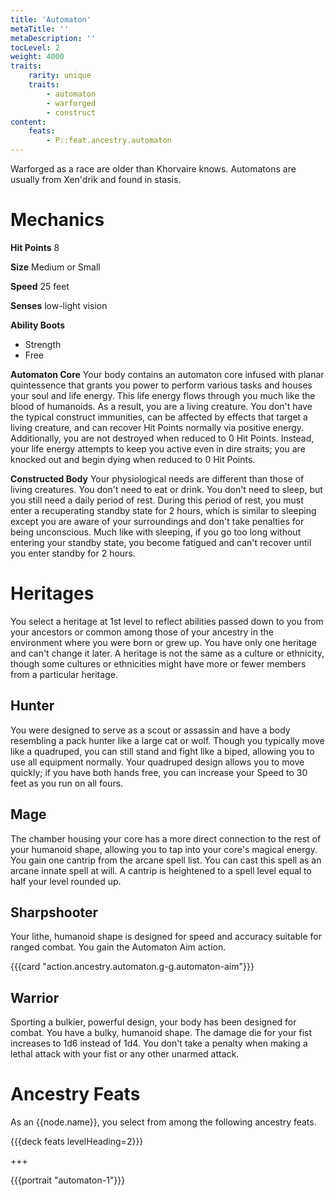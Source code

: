 ```yaml
---
title: 'Automaton'
metaTitle: ''
metaDescription: ''
tocLevel: 2
weight: 4000
traits:
    rarity: unique
    traits:
        - automaton
        - warforged
        - construct
content:
    feats:
        - P::feat.ancestry.automaton
---
```


Warforged as a race are older than Khorvaire knows. Automatons are usually from Xen'drik and found in stasis.

# Mechanics

**Hit Points** 8

**Size** Medium or Small

**Speed** 25 feet

**Senses** low-light vision

**Ability Boots**

-   Strength
-   Free

**Automaton Core** Your body contains an automaton core infused with planar quintessence that grants you power to perform various tasks and houses your soul and life energy. This life energy flows through you much like the blood of humanoids. As a result, you are a living creature. You don't have the typical construct immunities, can be affected by effects that target a living creature, and can recover Hit Points normally via positive energy. Additionally, you are not destroyed when reduced to 0 Hit Points. Instead, your life energy attempts to keep you active even in dire straits; you are knocked out and begin dying when reduced to 0 Hit Points.

**Constructed Body** Your physiological needs are different than those of living creatures. You don't need to eat or drink. You don't need to sleep, but you still need a daily period of rest. During this period of rest, you must enter a recuperating standby state for 2 hours, which is similar to sleeping except you are aware of your surroundings and don't take penalties for being unconscious. Much like with sleeping, if you go too long without entering your standby state, you become fatigued and can't recover until you enter standby for 2 hours.

# Heritages

You select a heritage at 1st level to reflect abilities passed down to you from your ancestors or common among those of your ancestry in the environment where you were born or grew up. You have only one heritage and can't change it later. A heritage is not the same as a culture or ethnicity, though some cultures or ethnicities might have more or fewer members from a particular heritage.

## Hunter

You were designed to serve as a scout or assassin and have a body resembling a pack hunter like a large cat or wolf. Though you typically move like a quadruped, you can still stand and fight like a biped, allowing you to use all equipment normally. Your quadruped design allows you to move quickly; if you have both hands free, you can increase your Speed to 30 feet as you run on all fours.

## Mage

The chamber housing your core has a more direct connection to the rest of your humanoid shape, allowing you to tap into your core's magical energy. You gain one cantrip from the arcane spell list. You can cast this spell as an arcane innate spell at will. A cantrip is heightened to a spell level equal to half your level rounded up.

## Sharpshooter

Your lithe, humanoid shape is designed for speed and accuracy suitable for ranged combat. You gain the Automaton Aim action.

{{{card "action.ancestry.automaton.g-g.automaton-aim"}}}

## Warrior

Sporting a bulkier, powerful design, your body has been designed for combat. You have a bulky, humanoid shape. The damage die for your fist increases to 1d6 instead of 1d4. You don't take a penalty when making a lethal attack with your fist or any other unarmed attack.

# Ancestry Feats

As an {{node.name}}, you select from among the following ancestry feats.

{{{deck feats levelHeading=2}}}

+++

{{{portrait "automaton-1"}}}